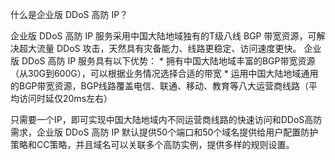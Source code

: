什么是企业版 DDoS 高防 IP？

企业版 DDoS 高防 IP 服务采用中国大陆地域独有的T级八线 BGP 带宽资源，可解决超大流量 DDoS 攻击，天然具有灾备能力、线路更稳定、访问速度更快。
企业版 DDoS 高防 IP 服务具有以下优势：
	* 拥有中国大陆地域丰富的BGP带宽资源（从30G到600G），可以根据业务情况选择合适的带宽
	* 运用中国大陆地域通用的BGP带宽资源，BGP线路覆盖电信、联通、移动、教育等八大运营商线路（平均访问时延仅20ms左右）

只需要一个IP，即可实现中国大陆地域内不同运营商线路的快速访问和DDoS高防需求，企业版 DDoS 高防 IP 默认提供50个端口和50个域名提供给用户配置防护策略和CC策略，并且域名可以关联多个高防实例，提供多样的规则设置。